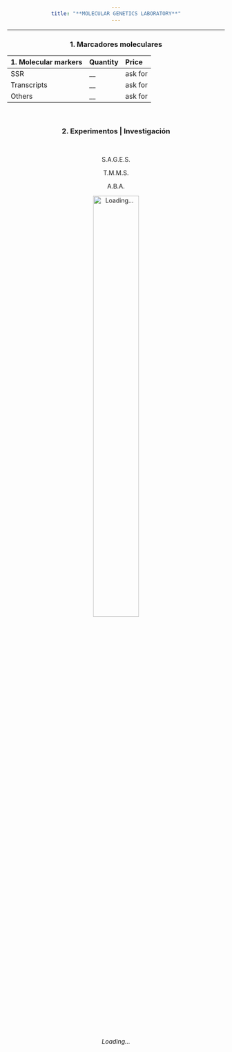 ```yaml
---
title: "**MOLECULAR GENETICS LABORATORY**"
---
```

___
### **1. Marcadores moleculares**

| 1. Molecular markers| Quantity | Price |
|:-|:-|:-|
| SSR | __ | ask for |
| Transcripts | __ | ask for |
| Others | __ | ask for |

<style>
body {text-align: center}
</style>
<br>


### **2. Experimentos | Investigación**
<br>

S.A.G.E.S.


T.M.M.S.


A.B.A.


![*Loading...*](C:\Users\Dell\Desktop\GENNBIO.github.io\Loading_NN.gif){width=50%}
